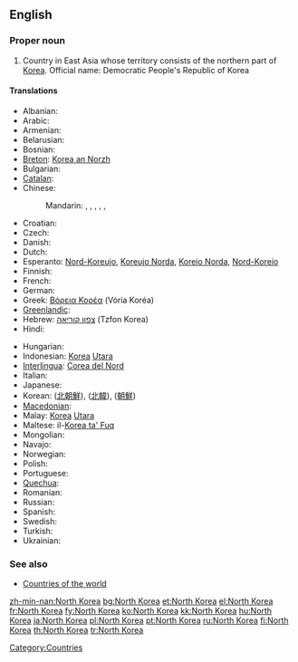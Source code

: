==English==
{{wikipedia}}

===Proper noun===
{{en-proper noun}}

# Country in East Asia whose territory consists of the northern part of [[Korea]]. Official name: Democratic People's Republic of Korea

====Translations====
{{trans-top|Democratic People's Republic of Korea}}
* Albanian: {{t|sq|Koreja e Veriut}}
* Arabic: {{t|ar|كوريا الشمالية|f|tr=kuuriya al-shamalíyya}}
* Armenian: {{t-|hy|Հյուսիսային Կորեա|tr=Hyusisayin Korea}}
* Belarusian: {{t|be|Паўночная Карэя|f|tr=Paŭnóčnaja Karéja|xs=Belarusian}}
* Bosnian: {{t-|bs|Sjeverna Koreja|f}}
* [[Breton]]: [[Korea an Norzh]]
* Bulgarian: {{t+|bg|Северна Корея|f|tr=Séverna Koréja}}
* [[Catalan]]: {{t-|ca|Corea del Nord|f}}
* Chinese:
*: Mandarin: {{t-|cmn|北朝鮮|sc=Hani}},  {{t|cmn|北朝鲜|tr=Běi Cháoxiǎn|sc=Hani}},  {{t-|cmn|朝鮮|sc=Hani}},  {{t-|cmn|朝鲜|tr=Cháoxiǎn|sc=Hani}},  {{t|cmn|北韓|sc=Hani}},  {{t|cmn|北韩|tr=Běihán|sc=Hani}}
* Croatian: {{t+|hr|Sjeverna Koreja|f}}
* Czech: {{t-|cs|Severní Korea|f}}
* Danish: {{t-|da|Nordkorea}}
* Dutch: {{t+|nl|Noord-Korea}}
* Esperanto: [[Nord-Koreujo]], [[Koreujo Norda]], [[Koreio Norda]], [[Nord-Koreio]]
* Finnish: {{t+|fi|Pohjois-Korea}}
* French: {{t+|fr|Corée du Nord|f}}
* German: {{t+|de|Nordkorea|n}}
* Greek: [[Βόρεια Κορέα]] (Vória Koréa) {{f}}
* [[Greenlandic]]: {{t|kl|Korea Avannarleq}}
* Hebrew: [[צפון קוריאה]] (Tzfon Korea)
* Hindi: {{t|hi|उत्तर कोरिया|xs=Hindi}}
{{trans-mid}}
* Hungarian: {{t+|hu|Észak-Korea}}
* Indonesian: [[Korea]] [[Utara]]
* [[Interlingua]]: [[Corea del Nord]]
* Italian: {{t-|it|Corea del Nord|f}}
* Japanese: {{t+|ja|北朝鮮|tr=きたちょうせん, Kita-Chōsen}}
* Korean: {{t|ko|북조선|tr=Buk-joseon|sc=Hang}} ([[北朝鮮]]),  {{t+|ko|북한|tr=Buk-han|sc=Hang}} ([[北韓]]),  {{t+|ko|조선|tr=Joseon|sc=Hang}} ([[朝鮮]])
* [[Macedonian]]: {{t|mk|Северна Кореја|f|tr=Séverna Koréja}}
* Malay: [[Korea]] [[Utara]]
* Maltese: il-[[Korea ta' Fuq]]
* Mongolian: {{t|mn|Хойд Солонгос|tr=Khoyd Solongos|sc=Cyrl|xs=Mongolian}}
* Navajo: {{tø|nv|Kolíya Bikéyah Náhookǫsjí Siʼánígíí}}
* Norwegian: {{t+|no|Nord-Korea}}
* Polish: {{t+|pl|Korea Północna|f}}
* Portuguese: {{t+|pt|Coreia do Norte|f}}
* [[Quechua]]: {{t+|qu|Chinchay Kuriya}}
* Romanian: {{t-|ro|Coreea de Nord|f}}
* Russian: {{t+|ru|Северная Корея|f|tr=Sévernaja Koréja}}
* Spanish: {{t+|es|Corea del Norte|f}}
* Swedish: {{t+|sv|Nordkorea}}
* Turkish: {{t+|tr|Kuzey Kore}}
* Ukrainian: {{t|uk|Північна Корея|f|tr=Pivníčna Koréja|xs=Ukrainian}}
{{trans-bottom}}

===See also===
* [[Appendix:Countries of the world|Countries of the world]]

[[Category:Countries]]

[[zh-min-nan:North Korea]]
[[bg:North Korea]]
[[et:North Korea]]
[[el:North Korea]]
[[fr:North Korea]]
[[fy:North Korea]]
[[ko:North Korea]]
[[kk:North Korea]]
[[hu:North Korea]]
[[ja:North Korea]]
[[pl:North Korea]]
[[pt:North Korea]]
[[ru:North Korea]]
[[fi:North Korea]]
[[th:North Korea]]
[[tr:North Korea]]